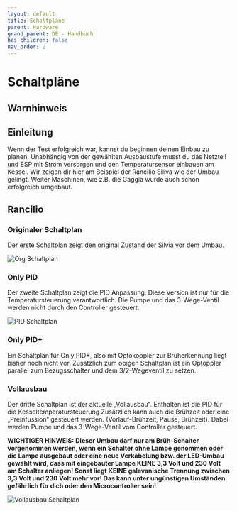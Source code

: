 ```yaml
---
layout: default
title: Schaltpläne
parent: Hardware
grand_parent: DE - Handbuch
has_children: false
nav_order: 2
---
```


# Schaltpläne

## Warnhinweis

<Caution />

## Einleitung

Wenn der Test erfolgreich war, kannst du beginnen deinen Einbau zu planen. Unabhängig von der gewählten Ausbaustufe musst du das Netzteil und ESP mit Strom versorgen und den Temperatursensor einbauen am Kessel. Wir zeigen dir hier am Beispiel der Rancilio Siliva wie der Umbau gelingt. Weiter Maschinen, wie z.B. die Gaggia wurde auch schon erfolgreich umgebaut.

## Rancilio

### Originaler Schaltplan

Der erste Schaltplan zeigt den original Zustand der Silvia vor dem Umbau.

![Org Schaltplan](/schaltplan/OrginalSchaltplanRancilio.png)

### Only PID

Der zweite Schaltplan zeigt die PID Anpassung.
Diese Version ist nur für die Temperatursteuerung verantwortlich.
Die Pumpe und das 3-Wege-Ventil werden nicht durch den Controller gesteuert.

![PID Schaltplan](/schaltplan/OnlyPIDRancilio.png)

### Only PID+

Ein Schaltplan für Only PID+, also mit Optokoppler zur Brüherkennung liegt bisher noch nicht vor. Zusätzlich zum obigen Schaltplan ist ein Optoppler parallel zum Bezugsschalter und dem 3/2-Wegeventil zu setzen.

### Vollausbau

Der dritte Schaltplan ist der aktuelle „Vollausbau“.
Enthalten ist die PID für die Kesseltemperatursteuerung
Zusätzlich kann auch die Brühzeit oder eine „Preinfussion“ gesteuert werden. (Vorlauf-Brühzeit, Pause, Brühzeit).
Dabei werden Pumpe und das 3-Wege-Ventil vom Controller gesteuert.

**WICHTIGER HINWEIS: Dieser Umbau darf nur am Brüh-Schalter vorgenommen werden, wenn ein Schalter ohne Lampe genommen oder die Lampe ausgebaut oder eine neue Verkabelung bzw. der LED-Umbau gewählt wird, dass mit eingebauter Lampe KEINE 3,3 Volt und 230 Volt am Schalter anliegen! Sonst liegt KEINE galavanische Trennung zwischen 3,3 Volt und 230 Volt mehr vor! Das kann unter ungünstigen Umständen gefährlich für dich oder den Microcontroller sein!**

![Vollausbau Schaltplan](/schaltplan/VollausbauRancilio.png)
